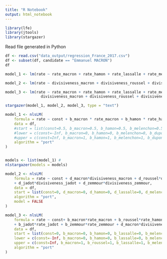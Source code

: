 ```yaml
---
title: "R Notebook"
output: html_notebook
---
```


```r
library(lfe)
library(jtools)
library(stargazer)
```


Read file generated in Python
```r
df <- read.csv("data_output/regression_France_2017.csv")
df <- subset(df, candidate == "Emmanuel MACRON")
df
```

```r
model_1 <- lm(rate ~ rate_macron + rate_hamon + rate_lassalle + rate_melenchon + rate_dupont + rate_pecresse + rate_jadot + rate_zemmour, data = df)

model_2 <- lm(rate ~ divisiveness_macron + divisiveness_roussel + divisiveness_lassalle + divisiveness_melenchon + divisiveness_le_pen + divisiveness_dupont + divisiveness_pecresse + divisiveness_jadot + divisiveness_zemmour, data = df)

model_3 <- lm(rate ~ rate_macron + rate_hamon + rate_lassalle + rate_melenchon + rate_dupont + rate_pecresse + rate_jadot + rate_zemmour +
                divisiveness_macron + divisiveness_roussel + divisiveness_lassalle + divisiveness_melenchon + divisiveness_le_pen  + divisiveness_dupont + divisiveness_pecresse + divisiveness_jadot + divisiveness_zemmour, data = df)

stargazer(model_1, model_2, model_3, type = "text")

```

```r
model_1 <- nlsLM(
    formula = rate ~ const + b_macron * rate_macron + b_hamon * rate_hamon + b_melenchon * rate_melenchon + b_dupont * rate_dupont + b_fillon * rate_fillon,
    data = df, 
    #start = list(const=0.5, b_macron=0.5, b_hamon=0.5, b_melenchon=0.5, b_dupont=0.5, b_fillon=0.5, b_hamon=0.5),
    #lower = c(const=-Inf, b_macron=0, b_hamon=0, b_melenchon=0, b_dupont=0, b_fillon=0, b_hamon=0),
    #upper = c(const=Inf, b_macron=1, b_hamon=1, b_melenchon=1, b_dupont=1, b_fillon=1, b_hamon=1),
    algorithm = "port"
)


models <- list(model_1) #
nlstargazer(models = models)
```
```r
model_2 <- nlsLM(
    formula = rate ~ const + d_macron*divisiveness_macron + d_roussel*divisiveness_hamon + d_lassalle*divisiveness_lassalle + d_melenchon*divisiveness_melenchon + d_dupont*divisiveness_dupont + d_pecresse*divisiveness_pecresse
    + d_jadot*divisiveness_jadot + d_zemmour*divisiveness_zemmour,
    data = df, 
    start = list(const=0, d_macron=0, d_hamon=0, d_lassalle=0, d_melenchon=0, d_dupont=0, d_pecresse=0, d_jadot=0, d_zemmour=0),
    algorithm = "port",
    model = FALSE
)

model_3 <- nlsLM(
    formula = rate ~ const+ b_macron*rate_macron + b_roussel*rate_hamon + b_lassalle*rate_lassalle + b_melenchon*rate_melenchon + b_dupont*rate_dupont + b_pecresse*rate_pecresse
    + b_jadot*rate_jadot + b_zemmour*rate_zemmour + d_macron*divisiveness_macron + d_roussel*divisiveness_hamon + d_lassalle*divisiveness_lassalle + d_melenchon*divisiveness_melenchon + d_dupont*divisiveness_dupont + d_pecresse*divisiveness_pecresse + d_jadot*divisiveness_jadot + d_zemmour*divisiveness_zemmour,
    data = df, 
    start = list(const=0, b_macron=0, b_hamon=0, b_lassalle=0, b_melenchon=0, b_dupont=0, b_pecresse=0, b_jadot=0, b_zemmour=0, d_macron=0, d_roussel=0, d_lassalle=0, d_melenchon=0, d_dupont=0, d_pecresse=0, d_jadot=0, d_zemmour=0),
    lower = c(const=-Inf, b_macron=0, b_hamon=0, b_lassalle=0, b_melenchon=0, b_dupont=0, b_pecresse=0, b_jadot=0, b_zemmour=0, d_macron=-Inf, d_roussel=-Inf, d_lassalle=-Inf, d_melenchon=-Inf, d_dupont=-Inf, d_pecresse=-Inf, d_jadot=-Inf, d_zemmour=-Inf),
    upper = c(const=Inf, b_macron=1, b_roussel=1, b_lassalle=1, b_melenchon=1, b_dupont=1, b_pecresse=1, b_jadot=1, b_zemmour=1, d_macron=Inf, d_roussel=Inf, d_lassalle=Inf, d_melenchon=Inf, d_dupont=Inf, d_pecresse=Inf, d_jadot=Inf, d_zemmour=Inf),
    algorithm = "port"
)
```

